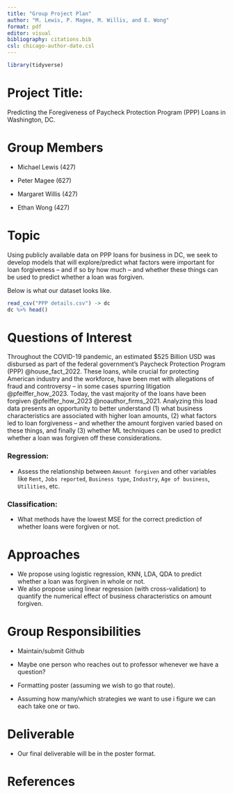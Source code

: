 ```yaml
---
title: "Group Project Plan"
author: "M. Lewis, P. Magee, M. Willis, and E. Wong"
format: pdf
editor: visual
bibliography: citations.bib
csl: chicago-author-date.csl
---
```


```r
library(tidyverse)
```

# Project Title:

Predicting the Foregiveness of Paycheck Protection Program (PPP) Loans in Washington, DC.

# Group Members

-   Michael Lewis (427)

-   Peter Magee (627)

-   Margaret Willis (427)

-   Ethan Wong (427)

# Topic

Using publicly available data on PPP loans for business in DC, we seek to develop models that will explore/predict what factors were important for loan forgiveness -- and if so by how much -- and whether these things can be used to predict whether a loan was forgiven.

Below is what our dataset looks like.

```r
read_csv("PPP details.csv") -> dc
dc %>% head()
```

# Questions of Interest

Throughout the COVID-19 pandemic, an estimated \$525 Billion USD was disbursed as part of the federal government's Paycheck Protection Program (PPP) @house_fact_2022. These loans, while crucial for protecting American industry and the workforce, have been met with allegations of fraud and controversy -- in some cases spurring litigation @pfeiffer_how_2023. Today, the vast majority of the loans have been forgiven @pfeiffer_how_2023 @noauthor_firms_2021. Analyzing this load data presents an opportunity to better understand (1) what business characteristics are associated with higher loan amounts, (2) what factors led to loan forgiveness -- and whether the amount forgiven varied based on these things, and finally (3) whether ML techniques can be used to predict whether a loan was forgiven off these considerations.

### Regression:

-   Assess the relationship between `Amount forgiven` and other variables like `Rent`, `Jobs reported`, `Business type`, `Industry`, `Age of business`, `Utilities`, etc.

### Classification:

-   What methods have the lowest MSE for the correct prediction of whether loans were forgiven or not.

# Approaches

-   We propose using logistic regression, KNN, LDA, QDA to predict whether a loan was forgiven in whole or not.
-   We also propose using linear regression (with cross-validation) to quantify the numerical effect of business characteristics on amount forgiven.

# Group Responsibilities

-   Maintain/submit Github

-   Maybe one person who reaches out to professor whenever we have a question?

-   Formatting poster (assuming we wish to go that route).

-   Assuming how many/which strategies we want to use i figure we can each take one or two.

# Deliverable

-   Our final deliverable will be in the poster format.

# References
